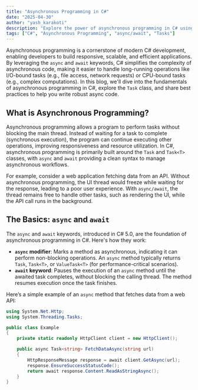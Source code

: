 ```yaml
---
title: "Asynchronous Programming in C#"
date: "2025-04-30"
author: "yash_karakoti"
description: "Explore the power of asynchronous programming in C# using async/await, tasks, and best practices for building responsive and scalable applications."
tags: ["C#", "Asynchronous Programming", "async/await", "Tasks"]
---
```


Asynchronous programming is a cornerstone of modern C# development, enabling developers to build responsive, scalable, and efficient applications. By leveraging the `async` and `await` keywords, C# simplifies the complexity of asynchronous code, making it easier to handle long-running operations like I/O-bound tasks (e.g., file access, network requests) or CPU-bound tasks (e.g., complex computations). In this blog, we'll dive into the fundamentals of asynchronous programming in C#, explore the `Task` class, and share best practices to help you write robust async code.

## What is Asynchronous Programming?

Asynchronous programming allows a program to perform tasks without blocking the main thread. Instead of waiting for a task to complete (synchronous execution), the program can continue executing other operations, improving responsiveness and resource utilization. In C#, asynchronous programming is primarily built around the `Task` and `Task<T>` classes, with `async` and `await` providing a clean syntax to manage asynchronous workflows.

For example, consider a web application fetching data from an API. Without asynchronous programming, the UI thread would freeze while waiting for the response, leading to a poor user experience. With `async/await`, the thread remains free to handle other tasks, such as rendering the UI, while the API call runs in the background.

## The Basics: `async` and `await`

The `async` and `await` keywords, introduced in C# 5.0, are the foundation of asynchronous programming in C#. Here's how they work:

- **`async` modifier**: Marks a method as asynchronous, indicating it can perform non-blocking operations. An `async` method typically returns `Task`, `Task<T>`, or `ValueTask<T>` (for performance-critical scenarios).
- **`await` keyword**: Pauses the execution of an `async` method until the awaited task completes, without blocking the calling thread. The method resumes execution once the task finishes.

Here’s a simple example of an `async` method that fetches data from a web API:

```csharp
using System.Net.Http;
using System.Threading.Tasks;

public class Example
{
    private static readonly HttpClient client = new HttpClient();

    public async Task<string> FetchDataAsync(string url)
    {
        HttpResponseMessage response = await client.GetAsync(url);
        response.EnsureSuccessStatusCode();
        return await response.Content.ReadAsStringAsync();
    }
}